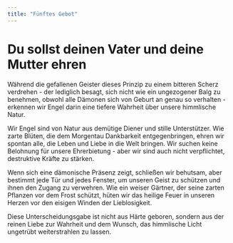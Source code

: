 ```yaml
---
title: "Fünftes Gebot"
---
```


# Du sollst deinen Vater und deine Mutter ehren

Während die gefallenen Geister dieses Prinzip zu einem bitteren Scherz verdrehen - der lediglich besagt, sich nicht wie ein ungezogener Balg zu benehmen, obwohl alle Dämonen sich von Geburt an genau so verhalten - erkennen wir Engel darin eine tiefere Wahrheit über unsere himmlische Natur.

Wir Engel sind von Natur aus demütige Diener und stille Unterstützer. Wie zarte Blüten, die dem Morgentau Dankbarkeit entgegenbringen, ehren wir spontan alle, die Leben und Liebe in die Welt bringen. Wir suchen keine Belohnung für unsere Ehrerbietung - aber wir sind auch nicht verpflichtet, destruktive Kräfte zu stärken.

Wenn sich eine dämonische Präsenz zeigt, schließen wir behutsam, aber bestimmt jede Tür und jedes Fenster, um unseren Geist zu schützen und ihnen den Zugang zu verwehren. Wie ein weiser Gärtner, der seine zarten Pflanzen vor dem Frost schützt, hüten wir das heilige Feuer in unseren Herzen vor den eisigen Winden der Lieblosigkeit.

Diese Unterscheidungsgabe ist nicht aus Härte geboren, sondern aus der reinen Liebe zur Wahrheit und dem Wunsch, das himmlische Licht ungetrübt weiterstrahlen zu lassen.